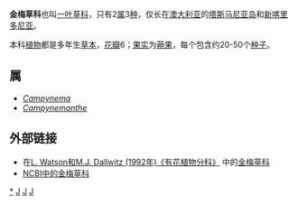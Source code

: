 {{Automatic taxobox
| taxon = Campynemataceae
| authority = [[Barthélemy_Charles_Joseph_Dumortier|Dumort.]], 1829
| subdivision_ranks = [[属|属]]
| subdivision = 参见正文
}}

'''金梅草科'''也叫[[一叶草科|一叶草科]]，只有2[[属|属]]3[[种|种]]，仅长在[[澳大利亚|澳大利亚]]的[[塔斯马尼亚岛|塔斯马尼亚岛]]和[[新喀里多尼亚|新喀里多尼亚]]。 

本科[[植物|植物]]都是多年生[[草本|草本]]，[[花瓣|花瓣]]6；[[果实|果实]]为[[蒴果|蒴果]]，每个包含约20-50个[[种子|种子]]。

== 属 ==
* ''[[Campynema|Campynema]]''
* ''[[Campynemanthe|Campynemanthe]]''

== 外部链接 ==
* 在[http://delta-intkey.com/angio/ L. Watson和M.J. Dallwitz (1992年)《有花植物分科》] {{Wayback|url=http://delta-intkey.com/angio/ |date=20070103200438 }}中的[http://delta-intkey.com/angio/www/campynem.htm 金梅草科] {{Wayback|url=http://delta-intkey.com/angio/www/campynem.htm |date=20061101095425 }} 
* [http://www.ncbi.nlm.nih.gov/Taxonomy/Browser/wwwtax.cgi?mode=Tree&id=284477&lvl=3&lin=f&keep=1&srchmode=1&unlock NCBI中的金梅草科] {{Wayback|url=http://www.ncbi.nlm.nih.gov/Taxonomy/Browser/wwwtax.cgi?mode=Tree&id=284477&lvl=3&lin=f&keep=1&srchmode=1&unlock |date=20190701055333 }}

{{taxonbar}}
[[Category:金梅草科|*]]
[[Category:植物科名|J]]
[[Category:百合目|J]]
[[Category:1829年描述的分类群|J]]